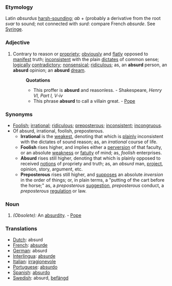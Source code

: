 ===Etymology===
Latin ''absurdus'' [[harsh-sounding]]; ''ab'' + (probably a derivative from the root ''svar'' to sound; not connected with ''surd'': compare French ''absurde''. See [[Syringe]].
===Adjective===
#Contrary to reason or [[propriety]]; [[obviously]] and [[flatly]] opposed to [[manifest]] truth; [[inconsistent]] with the plain [[dictates]] of common sense; [[logically]] [[contradictory]]; [[nonsensical]]; [[ridiculous]]; as, an '''absurd''' person, an '''absurd''' opinion; an '''absurd''' [[dream]].
#:'''Quotations'''
#:*This proffer is '''absurd''' and reasonless. - Shakespeare, ''Henry VI, Part I, V-iv''
#:*This phrase '''absurd''' to call a villain great. - [[Pope]]
===Synonyms===
*[[Foolish]]; [[irrational]]; [[ridiculous]]; [[preposterous]]; [[inconsistent]]; [[incongruous]].
*Of absurd, irrational, foolish, preposterous. 
**'''Irrational''' is the [[weakest]], denoting that which is [[plainly]] inconsistent with the dictates of sound reason; as, an ''irrational'' course of life. 
**'''Foolish''' rises higher, and implies either a [[perversion]] of that faculty, or an absolute [[weakness]] or [[fatuity]] of mind; as, ''foolish'' enterprises. 
**'''Absurd''' rises still higher, denoting that which is plainly opposed to received [[notions]] of propriety and truth; as, an ''absurd'' man, [[project]], opinion, story, argument, etc. 
**'''Preposterous''' rises still higher, and [[supposes]] an absolute ''inversion'' in the order of things; or, in plain terms, a "putting of the cart before the horse;" as, a ''preposterous'' [[suggestion]], ''preposterous'' conduct, a ''preposterous'' [[regulation]] or law.
===Noun===
#''(Obsolete):'' An [[absurdity]]. - [[Pope]]
===Translations===
*[[Dutch]]: absurd
*[[French]]: [[absurde]]
*[[German]]: absurd
*[[Interlingua]]: [[absurde]]
*[[Italian]]: [[irragionevole]]
*[[Portuguese]]: [[absurdo]]
*[[Spanish]]: [[absurdo]]
*[[Swedish]]: absurd, [[befängd]]